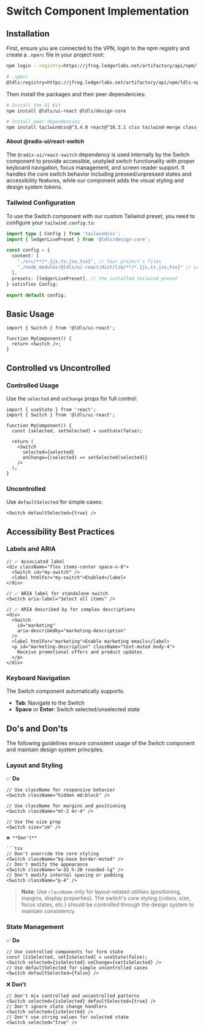 
<Meta title="Components/Switch/Implementation" />

# Switch Component Implementation

## Installation

First, ensure you are connected to the VPN, login to the npm registry and create a `.npmrc` file in your project root:

```bash
npm login --registry=https://jfrog.ledgerlabs.net/artifactory/api/npm/ldls-npm-prod-public/
```

```bash
# .npmrc
@ldls:registry=https://jfrog.ledgerlabs.net/artifactory/api/npm/ldls-npm-prod-public/
```

Then install the packages and their peer dependencies:

```bash
# Install the UI Kit
npm install @ldls/ui-react @ldls/design-core

# Install peer dependencies
npm install tailwindcss@^3.4.0 react@^18.3.1 clsx tailwind-merge class-variance-authority @radix-ui/react-switch
```

#### About @radix-ui/react-switch

The `@radix-ui/react-switch` dependency is used internally by the Switch component
to provide accessible, unstyled switch functionality with proper keyboard navigation,
focus management, and screen reader support. It handles the core switch behavior including
pressed/unpressed states and accessibility features, while our component adds the visual styling and design system tokens.

### Tailwind Configuration

To use the Switch component with our custom Tailwind preset, you need to configure your `tailwind.config.ts`:

```typescript
import type { Config } from 'tailwindcss';
import { ledgerLivePreset } from '@ldls/design-core';

const config = {
  content: [
    "./src/**/*.{js,ts,jsx,tsx}", // Your project's files
    "./node_modules/@ldls/ui-react/dist/lib/**/*.{js,ts,jsx,tsx}" // Ledger UI Kit components
  ],
  presets: [ledgerLivePreset], // the installed tailwind preset
} satisfies Config;

export default config;
```

## Basic Usage

```tsx
import { Switch } from '@ldls/ui-react';

function MyComponent() {
  return <Switch />;
}
```

## Controlled vs Uncontrolled

### Controlled Usage

Use the `selected` and `onChange` props for full control:

```tsx
import { useState } from 'react';
import { Switch } from '@ldls/ui-react';

function MyComponent() {
  const [selected, setSelected] = useState(false);

  return (
    <Switch
      selected={selected}
      onChange={(selected) => setSelected(selected)}
    />
  );
}
```

### Uncontrolled

Use `defaultSelected` for simple cases:

```tsx
<Switch defaultSelected={true} />
```

## Accessibility Best Practices

### Labels and ARIA

```tsx
// ✅ Associated label
<div className="flex items-center space-x-8">
  <Switch id="my-switch" />
  <label htmlFor="my-switch">Enabled</label>
</div>

// ✅ ARIA label for standalone switch
<Switch aria-label="Select all items" />

// ✅ ARIA described by for complex descriptions
<div>
  <Switch
    id="marketing"
    aria-describedby="marketing-description"
  />
  <label htmlFor="marketing">Enable marketing emails</label>
  <p id="marketing-description" className="text-muted body-4">
    Receive promotional offers and product updates
  </p>
</div>
```

### Keyboard Navigation

The Switch component automatically supports:

- **Tab**: Navigate to the Switch
- **Space** or **Enter**: Switch selected/unselected state

## Do's and Don'ts

The following guidelines ensure consistent usage of the Switch component and maintain design system principles.

### Layout and Styling

✅ **Do**

````tsx
// Use className for responsive behavior
<Switch className="hidden md:block" />

// Use className for margins and positioning
<Switch className="mt-2 mr-4" />

// Use the size prop
<Switch size="sm" />

❌ **Don't**

```tsx
// Don't override the core styling
<Switch className="bg-base border-muted" />
// Don't modify the appearance
<Switch className="w-32 h-20 rounded-lg" />
// Don't modify internal spacing or padding
<Switch className="p-4" />
````

> **Note**: Use `className` only for layout-related utilities (positioning, margins, display properties). The switch's core styling (colors, size, focus states, etc.) should be controlled through the design system to maintain consistency.

### State Management

✅ **Do**

```tsx
// Use controlled components for form state
const [isSelected, setIsSelected] = useState(false);
<Switch selected={isSelected} onChange={setIsSelected} />
// Use defaultSelected for simple uncontrolled cases
<Switch defaultSelected={false} />
```

❌ **Don't**

```tsx
// Don't mix controlled and uncontrolled patterns
<Switch selected={isSelected} defaultSelected={true} />
// Don't ignore state change handlers
<Switch selected={isSelected} />
// Don't use string values for selected state
<Switch selected="true" />
```
